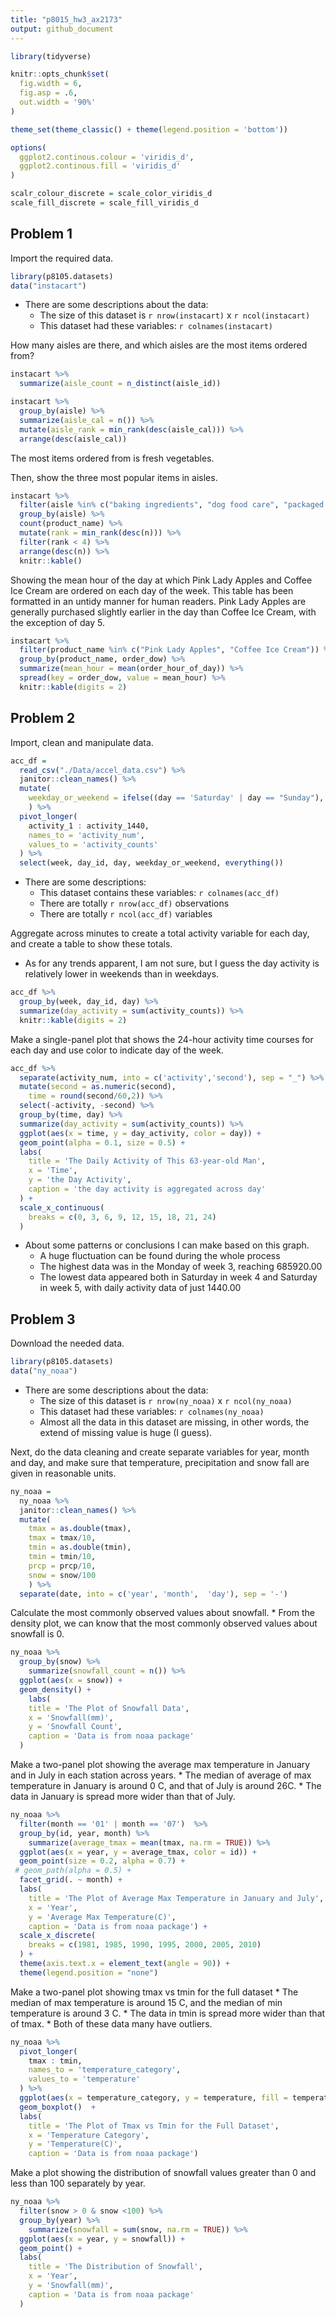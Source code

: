 ```yaml
---
title: "p8015_hw3_ax2173"
output: github_document
---
```


```r
library(tidyverse)

knitr::opts_chunk$set(
  fig.width = 6,
  fig.asp = .6,
  out.width = '90%'
)

theme_set(theme_classic() + theme(legend.position = 'bottom'))

options(
  ggplot2.continous.colour = 'viridis_d',
  ggplot2.continous.fill = 'viridis_d'
)

scalr_colour_discrete = scale_color_viridis_d
scale_fill_discrete = scale_fill_viridis_d
```

## Problem 1

Import the required data.

```r
library(p8105.datasets)
data("instacart")
```

* There are some descriptions about the data:
  * The size of this dataset is `r nrow(instacart)` x `r ncol(instacart)`
  * This dataset had these variables: `r colnames(instacart)`

How many aisles are there, and which aisles are the most items ordered from?

```r
instacart %>% 
  summarize(aisle_count = n_distinct(aisle_id))
```

```r
instacart %>% 
  group_by(aisle) %>% 
  summarize(aisle_cal = n()) %>% 
  mutate(aisle_rank = min_rank(desc(aisle_cal))) %>% 
  arrange(desc(aisle_cal))
```

The most items ordered from is fresh vegetables.

Then, show the three most popular items in aisles.

```r
instacart %>% 
  filter(aisle %in% c("baking ingredients", "dog food care", "packaged vegetables fruits")) %>%
  group_by(aisle) %>% 
  count(product_name) %>% 
  mutate(rank = min_rank(desc(n))) %>% 
  filter(rank < 4) %>% 
  arrange(desc(n)) %>%
  knitr::kable()
```

Showing the mean hour of the day at which Pink Lady Apples and Coffee Ice Cream are ordered on each day of the week. 
This table has been formatted in an untidy manner for human readers. 
Pink Lady Apples are generally purchased slightly earlier in the day than Coffee Ice Cream, with the exception of day 5.

```r
instacart %>%
  filter(product_name %in% c("Pink Lady Apples", "Coffee Ice Cream")) %>%
  group_by(product_name, order_dow) %>%
  summarize(mean_hour = mean(order_hour_of_day)) %>%
  spread(key = order_dow, value = mean_hour) %>%
  knitr::kable(digits = 2)
```


## Problem 2

Import, clean and manipulate data.

```r
acc_df = 
  read_csv("./Data/accel_data.csv") %>% 
  janitor::clean_names() %>% 
  mutate(
    weekday_or_weekend = ifelse((day == 'Saturday' | day == "Sunday"), 'Weekend', 'Weekday')
    ) %>% 
  pivot_longer(
    activity_1 : activity_1440,
    names_to = 'activity_num',
    values_to = 'activity_counts'
  ) %>% 
  select(week, day_id, day, weekday_or_weekend, everything())
```

* There are some descriptions:
  * This dataset contains these variables: `r colnames(acc_df)`
  * There are totally `r nrow(acc_df)` observations
  * There are totally `r ncol(acc_df)` variables

Aggregate across minutes to create a total activity variable for each day, and create a table to show these totals. 

* As for any trends apparent, I am not sure, but I guess the day activity is relatively lower in weekends than in weekdays.

```r
acc_df %>% 
  group_by(week, day_id, day) %>% 
  summarize(day_activity = sum(activity_counts)) %>% 
  knitr::kable(digits = 2)
```

Make a single-panel plot that shows the 24-hour activity time courses for each day and use color to indicate day of the week.

```r
acc_df %>% 
  separate(activity_num, into = c('activity','second'), sep = "_") %>% 
  mutate(second = as.numeric(second),
    time = round(second/60,2)) %>% 
  select(-activity, -second) %>% 
  group_by(time, day) %>% 
  summarize(day_activity = sum(activity_counts)) %>% 
  ggplot(aes(x = time, y = day_activity, color = day)) +
  geom_point(alpha = 0.1, size = 0.5) +
  labs(
    title = 'The Daily Activity of This 63-year-old Man',
    x = 'Time',
    y = 'the Day Activity',
    caption = 'the day activity is aggregated across day'
  ) +
  scale_x_continuous(
    breaks = c(0, 3, 6, 9, 12, 15, 18, 21, 24)
  ) 
```

* About some patterns or conclusions I can make based on this graph.
  * A huge fluctuation can be found during the whole process
  * The highest data was in the Monday of week 3, reaching 685920.00
  * The lowest data appeared both in Saturday in week 4 and Saturday in week 5, with daily activity data of just 1440.00

## Problem 3

Download the needed data.

```r
library(p8105.datasets)
data("ny_noaa")
```

* There are some descriptions about the data:
  * The size of this dataset is `r nrow(ny_noaa)` x `r ncol(ny_noaa)`
  * This dataset had these variables: `r colnames(ny_noaa)`
  * Almost all the data in this dataset are missing, in other words, the extend of missing value is huge (I guess).
  
Next, do the data cleaning and create separate variables for year, month and day, and make sure that temperature, precipitation and snow fall are given in reasonable units.
  
```r
ny_noaa = 
  ny_noaa %>% 
  janitor::clean_names() %>% 
  mutate(
    tmax = as.double(tmax),
    tmax = tmax/10,
    tmin = as.double(tmin),
    tmin = tmin/10,
    prcp = prcp/10,
    snow = snow/100
    ) %>% 
  separate(date, into = c('year', 'month',  'day'), sep = '-')
```

Calculate the most commonly observed values about snowfall. 
  * From the density plot, we can know that the most commonly observed values about snowfall is 0.

```r
ny_noaa %>% 
  group_by(snow) %>% 
    summarize(snowfall_count = n()) %>% 
  ggplot(aes(x = snow)) +
  geom_density() +
    labs(
    title = 'The Plot of Snowfall Data',
    x = 'Snowfall(mm)',
    y = 'Snowfall Count',
    caption = 'Data is from noaa package'
  )
```

Make a two-panel plot showing the average max temperature in January and in July in each station across years.
  * The median of average of max temperature in January is around 0 C, and that of July is around 26C.
  * The data in January is spread more wider than that of July.

```r
ny_noaa %>% 
  filter(month == '01' | month == '07')  %>% 
  group_by(id, year, month) %>% 
    summarize(average_tmax = mean(tmax, na.rm = TRUE)) %>% 
  ggplot(aes(x = year, y = average_tmax, color = id)) +
  geom_point(size = 0.2, alpha = 0.7) +
 # geom_path(alpha = 0.5) +
  facet_grid(. ~ month) +
  labs(
    title = 'The Plot of Average Max Temperature in January and July',
    x = 'Year',
    y = 'Average Max Temperature(C)',
    caption = 'Data is from noaa package') +
  scale_x_discrete(
    breaks = c(1981, 1985, 1990, 1995, 2000, 2005, 2010)
  ) +
  theme(axis.text.x = element_text(angle = 90)) +
  theme(legend.position = "none")
```

Make a two-panel plot showing tmax vs tmin for the full dataset
  * The median of max temperature is around 15 C, and the median of min temperature is around 3 C.
  * The data in tmin is spread more wider than that of tmax.
  * Both of these data many have outliers.

```r
ny_noaa %>% 
  pivot_longer(
    tmax : tmin,
    names_to = 'temperature_category',
    values_to = 'temperature'
  ) %>% 
  ggplot(aes(x = temperature_category, y = temperature, fill = temperature_category)) +
  geom_boxplot()  +
  labs(
    title = 'The Plot of Tmax vs Tmin for the Full Dataset',
    x = 'Temperature Category',
    y = 'Temperature(C)',
    caption = 'Data is from noaa package')
```

Make a plot showing the distribution of snowfall values greater than 0 and less than 100 separately by year.

```r
ny_noaa %>% 
  filter(snow > 0 & snow <100) %>% 
  group_by(year) %>% 
    summarize(snowfall = sum(snow, na.rm = TRUE)) %>% 
  ggplot(aes(x = year, y = snowfall)) + 
  geom_point() +
  labs(
    title = 'The Distribution of Snowfall',
    x = 'Year',
    y = 'Snowfall(mm)',
    caption = 'Data is from noaa package'
  )
```
